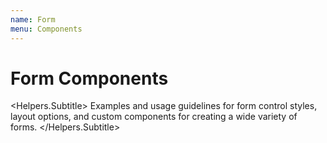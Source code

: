 ```yaml
---
name: Form
menu: Components
---
```



# Form Components
<Helpers.Subtitle>
  Examples and usage guidelines for form control styles, layout options, and custom components for creating a wide variety of forms.
</Helpers.Subtitle>

<form>
    <FormInput 
        type="number"
        label="Refund Amount"
        id="amount"
        placeholder="0.00"
        aria-describedby="currency"
        helpText="Refund amount cannot be more than the accounts total unapplied credit"
        error={''}
        touched={false}
    />
    <FormSelect></FormSelect>
</form>

<Props of={FormInput} />
